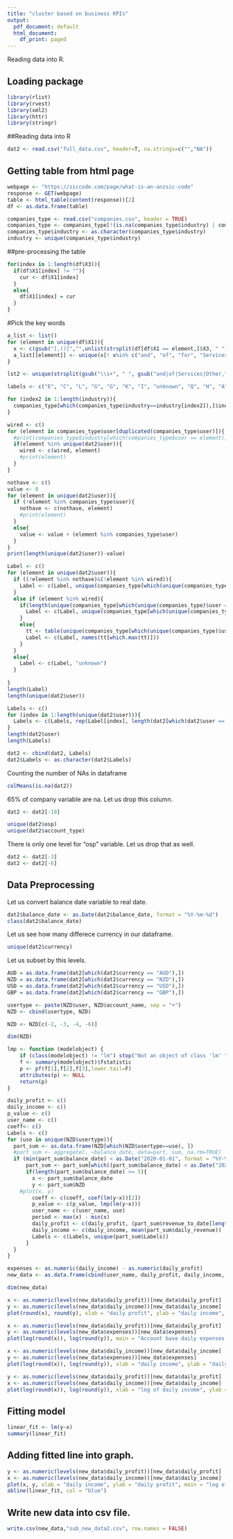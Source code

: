 ```yaml
---
title: "cluster based on business KPIs"
output:
  pdf_document: default
  html_document:
    df_print: paged
---
```

Reading data into R.

## Loading package

```r
library(rlist)
library(rvest)
library(xml2)
library(httr)
library(stringr)
```

##Reading data into R

```r
dat2 <- read.csv("full_data.csv", header=T, na.strings=c("","NA"))
```

## Getting table from html page

```r
webpage <- "https://siccode.com/page/what-is-an-anzsic-code"
response <- GET(webpage)
table <- html_table(content(response))[2]
df <- as.data.frame(table)
```

```r
companies_type <- read.csv("companies.csv", header = TRUE)
companies_type <- companies_type[!(is.na(companies_type$industry) | companies_type$industry==""), ]
companies_type$industry <- as.character(companies_type$industry)
industry <- unique(companies_type$industry)
```

##pre-processing the table

```r
for(index in 1:length(df$X3)){
  if(df$X1[index] != ""){
    cur <- df$X1[index]
  }
  else{
    df$X1[index] = cur
  }
}
```

#Pick the key words

```r
a_list <- list()
for (element in unique(df$X1)){
  x <- c(gsub("[,()]","",unlist(strsplit(df[df$X1 == element,]$X3, " "))))
  a_list[[element]] <- unique(x[! x%in% c("and", "of", "for", "Services", "Other")])
}
```


```r
lst2 <- unique(strsplit(gsub("\\s+", " ", gsub("and|of|Services|Other,", " ", companies_type$industry), " "), " "))
```

```r
labels <- c("E", "C", "L", "G", "G", "K", "I", "unknown", "Q", "H", "A", "M", "G", "p", "p", "p", "R", "K", "G", "Q", "S", "G", "E", "L", "C", "H", "R", "F", "p", "A", "K", "I", "D", "J", "B", "unknown", "O")
```

```r
for (index2 in 1:length(industry)){
  companies_type[which(companies_type$industry==industry[index2]),]$industry <- rep(labels[index2], length(companies_type[which(companies_type$industry==industry[index2]),]$industry))
}
```


```r
wired <- c()
for (element in companies_type$user[duplicated(companies_type$user)]){
  #print(companies_type$industry[which(companies_type$user == element)])
  if(element %in% unique(dat2$user)){
    wired <- c(wired, element)
    #print(element)
  }
}
```

```r
nothave <- c()
value <- 0
for (element in unique(dat2$user)){
  if (!element %in% companies_type$user){
    nothave <- c(nothave, element)
    #print(element)
  }
  else{
    value <- value + (element %in% companies_type$user)
  }
}
print(length(unique(dat2$user))-value)
```


```r
Label <- c() 
for (element in unique(dat2$user)){
  if ((!element %in% nothave)&(!element %in% wired)){
    Label <- c(Label, unique(companies_type[which(unique(companies_type)$user == element), ])$industry)
  }
  else if (element %in% wired){
    if(length(unique(companies_type[which(unique(companies_type)$user == element), ])$industry)==1){
      Label <- c(Label, unique(companies_type[which(unique(companies_type)$user == element), ])$industry)
    }
    else{
      tt <- table(unique(companies_type[which(unique(companies_type)$user == element), ])$industry)
      Label <- c(Label, names(tt[which.max(tt)]))
    }
  }
  else{
    Label <- c(Label, "unknown")
  }
  
}
length(Label)
length(unique(dat2$user))
```

```r
Labels <- c()
for (index in 1:length(unique(dat2$user))){
  Labels <- c(Labels, rep(Label[index], length(dat2[which(dat2$user == unique(dat2$user)[index]), ]$user)))
}
length(dat2$user)
length(Labels)
```


```r
dat2 <- cbind(dat2, Labels)
dat2$Labels <- as.character(dat2$Labels)
```




Counting the number of NAs in dataframe
```r
colMeans(is.na(dat2))
```

65% of company variable are na. Let us drop this column.

```r
dat2 <- dat2[-10]
```

```r
unique(dat2$osp)
unique(dat2$account_type)
```
There is only one level for "osp" variable. Let us drop that as well.

```r
dat2 <- dat2[-3]
dat2 <- dat2[-6]
```


## Data Preprocessing

Let us convert balance date variable to real date.
```r
dat2$balance_date <- as.Date(dat2$balance_date, format = "%Y-%m-%d")
class(dat2$balance_date)
```

Let us see how many differece currency in our dataframe.

```r
unique(dat2$currency)
```

Let us subset by this levels.

```r
AUD = as.data.frame(dat2[which(dat2$currency == "AUD"),])
NZD = as.data.frame(dat2[which(dat2$currency == "NZD"),])
USD = as.data.frame(dat2[which(dat2$currency == "USD"),])
GBP = as.data.frame(dat2[which(dat2$currency == "GBP"),])
```

```r
usertype <- paste(NZD$user, NZD$account_name, sep = "+")
NZD <- cbind(usertype, NZD)
```

```r
NZD <- NZD[c(-2, -3, -4, -6)]
```

```r
dim(NZD)
```

```r
lmp <- function (modelobject) {
    if (class(modelobject) != "lm") stop("Not an object of class 'lm' ")
    f <- summary(modelobject)$fstatistic
    p <- pf(f[1],f[2],f[3],lower.tail=F)
    attributes(p) <- NULL
    return(p)
}
```

```r
daily_profit <- c()
daily_income <- c()
p_value <- c()
user_name <- c()
coeff<- c()
Labels <- c()
for (use in unique(NZD$usertype)){
  part_sum <- as.data.frame(NZD[which(NZD$usertype==use), ])
  #part_sum <- aggregate(. ~balance_date, data=part, sum, na.rm=TRUE)
  if (min(part_sum$balance_date) < as.Date("2020-01-01", format = "%Y-%m-%d")){
      part_sum <- part_sum[which((part_sum$balance_date) < as.Date("2020-01-01", format = "%Y-%m-%d")), ]
      if(length(part_sum$balance_date) >= 5){
        x <- part_sum$balance_date
        y <- part_sum$NZD
    #plot(x, y)
        coeff <- c(coeff, coef(lm(y~x))[2])
        p_value <- c(p_value, lmp(lm(y~x)))
        user_name <- c(user_name, use)
        period <- max(x) - min(x)
        daily_profit <- c(daily_profit, (part_sum$revenue_to_date[length(part_sum$revenue_to_date)]-part_sum$revenue_to_date[1])/as.numeric(period))
        daily_income <- c(daily_income, mean(part_sum$daily_revenue))
        Labels <- c(Labels, unique(part_sum$Labels))
      }
  }
}
```

```r
expenses <- as.numeric(daily_income) - as.numeric(daily_profit)
new_data <- as.data.frame(cbind(user_name, daily_profit, daily_income, expenses, coeff, p_value, Labels))
```


```r
dim(new_data)
```

```r
x <- as.numeric(levels(new_data$daily_profit))[new_data$daily_profit]
y <- as.numeric(levels(new_data$daily_income))[new_data$daily_income]
plot(round(x), round(y), xlab = "daily profit", ylab = "daily income", main = "Account base daily income VS daily profit")
```

```r
x <- as.numeric(levels(new_data$daily_profit))[new_data$daily_profit]
y <- as.numeric(levels(new_data$expenses))[new_data$expenses]
plot(log(round(x)), log(round(y)), main = "Account base daily expenses VS daily profit", xlab = "daily profit", ylab = "daily expenses")
```

```r
x <- as.numeric(levels(new_data$daily_income))[new_data$daily_income]
y <- as.numeric(levels(new_data$expenses))[new_data$expenses]
plot(log(round(x)), log(round(y)), xlab = "daily income", ylab = "daily expenses", main = "Account base daily expenses VS daily income")
```

```r
y <- as.numeric(levels(new_data$daily_profit))[new_data$daily_profit]
x <- as.numeric(levels(new_data$daily_income))[new_data$daily_income]
plot(log(round(x)), log(round(y)), xlab = "log of daily income", ylab = "log of daily profit", main = "log of daily income vs log of daily profit")
```

## Fitting model

```r
linear_fit <- lm(y~x)
summary(linear_fit)
```

## Adding fitted line into graph.

```r
y <- as.numeric(levels(new_data$daily_profit))[new_data$daily_profit]
x <- as.numeric(levels(new_data$daily_income))[new_data$daily_income]
plot(x, y, xlab = "daily income", ylab = "daily profit", main = "log of daily income vs log of daily profit")
abline(linear_fit, col = "blue")
```

## Write new data into csv file.
```r
write.csv(new_data,"sub_new_data2.csv", row.names = FALSE)
```



